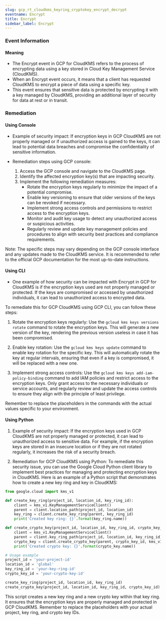 ```yaml
--- 
slug: gcp_rt_cloudkms_keyring_cryptokey_encrypt_decrypt
eventname: Encrypt
title: Encrypt
sidebar_label: Encrypt
---
```

                       
### Event Information

#### Meaning

- The Encrypt event in GCP for CloudKMS refers to the process of encrypting data using a key stored in Cloud Key Management Service (CloudKMS).
- When an Encrypt event occurs, it means that a client has requested CloudKMS to encrypt a piece of data using a specific key.
- This event ensures that sensitive data is protected by encrypting it with a key managed by CloudKMS, providing an additional layer of security for data at rest or in transit.

### Remediation

#### Using Console

- Example of security impact: If encryption keys in GCP CloudKMS are not properly managed or if unauthorized access is gained to the keys, it can lead to potential data breaches and compromise the confidentiality of sensitive information.

- Remediation steps using GCP console:
  1. Access the GCP console and navigate to the CloudKMS page.
  2. Identify the affected encryption key(s) that are impacting security.
  3. Implement the following remediation measures:
     - Rotate the encryption keys regularly to minimize the impact of a potential compromise.
     - Enable key versioning to ensure that older versions of the keys can be revoked if necessary.
     - Implement strong access controls and permissions to restrict access to the encryption keys.
     - Monitor and audit key usage to detect any unauthorized access or suspicious activities.
     - Regularly review and update key management policies and procedures to align with security best practices and compliance requirements.

Note: The specific steps may vary depending on the GCP console interface and any updates made to the CloudKMS service. It is recommended to refer to the official GCP documentation for the most up-to-date instructions.

#### Using CLI

- One example of how security can be impacted with Encrypt in GCP for CloudKMS is if the encryption keys used are not properly managed or protected. If the keys are compromised or accessed by unauthorized individuals, it can lead to unauthorized access to encrypted data.

To remediate this for GCP CloudKMS using GCP CLI, you can follow these steps:

1. Rotate the encryption keys regularly: Use the `gcloud kms keys versions rotate` command to rotate the encryption keys. This will generate a new version of the key, rendering the previous version useless in case it has been compromised.

2. Enable key rotation: Use the `gcloud kms keys update` command to enable key rotation for the specific key. This will automatically rotate the key at regular intervals, ensuring that even if a key is compromised, it will be replaced with a new one.

3. Implement strong access controls: Use the `gcloud kms keys add-iam-policy-binding` command to add IAM policies and restrict access to the encryption keys. Only grant access to the necessary individuals or service accounts, and regularly review and update the access controls to ensure they align with the principle of least privilege.

Remember to replace the placeholders in the commands with the actual values specific to your environment.

#### Using Python

1. Example of security impact: If the encryption keys used in GCP CloudKMS are not properly managed or protected, it can lead to unauthorized access to sensitive data. For example, if the encryption keys are stored in an insecure location or if they are not rotated regularly, it increases the risk of a security breach.

2. Remediation for GCP CloudKMS using Python: To remediate this security issue, you can use the Google Cloud Python client library to implement best practices for managing and protecting encryption keys in CloudKMS. Here is an example of a Python script that demonstrates how to create a new key ring and key in CloudKMS:

```python
from google.cloud import kms_v1

def create_key_ring(project_id, location_id, key_ring_id):
    client = kms_v1.KeyManagementServiceClient()
    parent = client.location_path(project_id, location_id)
    key_ring = client.create_key_ring(parent, key_ring_id)
    print('Created key ring: {}'.format(key_ring.name))

def create_crypto_key(project_id, location_id, key_ring_id, crypto_key_id):
    client = kms_v1.KeyManagementServiceClient()
    parent = client.key_ring_path(project_id, location_id, key_ring_id)
    crypto_key = client.create_crypto_key(parent, crypto_key_id, kms_v1.CryptoKey.CryptoKeyPurpose.ENCRYPT_DECRYPT)
    print('Created crypto key: {}'.format(crypto_key.name))

# Usage example
project_id = 'your-project-id'
location_id = 'global'
key_ring_id = 'your-key-ring-id'
crypto_key_id = 'your-crypto-key-id'

create_key_ring(project_id, location_id, key_ring_id)
create_crypto_key(project_id, location_id, key_ring_id, crypto_key_id)
```

This script creates a new key ring and a new crypto key within that key ring. It ensures that the encryption keys are properly managed and protected in GCP CloudKMS. Remember to replace the placeholders with your actual project, key ring, and crypto key IDs.


 